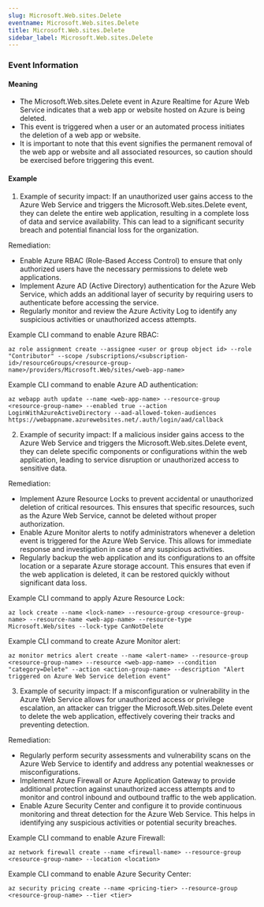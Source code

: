 ```yaml
--- 
slug: Microsoft.Web.sites.Delete
eventname: Microsoft.Web.sites.Delete
title: Microsoft.Web.sites.Delete
sidebar_label: Microsoft.Web.sites.Delete
---
```

                       
### Event Information

#### Meaning

- The Microsoft.Web.sites.Delete event in Azure Realtime for Azure Web Service indicates that a web app or website hosted on Azure is being deleted.
- This event is triggered when a user or an automated process initiates the deletion of a web app or website.
- It is important to note that this event signifies the permanent removal of the web app or website and all associated resources, so caution should be exercised before triggering this event.

#### Example

1. Example of security impact: If an unauthorized user gains access to the Azure Web Service and triggers the Microsoft.Web.sites.Delete event, they can delete the entire web application, resulting in a complete loss of data and service availability. This can lead to a significant security breach and potential financial loss for the organization.

Remediation:
- Enable Azure RBAC (Role-Based Access Control) to ensure that only authorized users have the necessary permissions to delete web applications.
- Implement Azure AD (Active Directory) authentication for the Azure Web Service, which adds an additional layer of security by requiring users to authenticate before accessing the service.
- Regularly monitor and review the Azure Activity Log to identify any suspicious activities or unauthorized access attempts. 

Example CLI command to enable Azure RBAC:
```
az role assignment create --assignee <user or group object id> --role "Contributor" --scope /subscriptions/<subscription-id>/resourceGroups/<resource-group-name>/providers/Microsoft.Web/sites/<web-app-name>
```

Example CLI command to enable Azure AD authentication:
```
az webapp auth update --name <web-app-name> --resource-group <resource-group-name> --enabled true --action LoginWithAzureActiveDirectory --aad-allowed-token-audiences https://webappname.azurewebsites.net/.auth/login/aad/callback
```

2. Example of security impact: If a malicious insider gains access to the Azure Web Service and triggers the Microsoft.Web.sites.Delete event, they can delete specific components or configurations within the web application, leading to service disruption or unauthorized access to sensitive data.

Remediation:
- Implement Azure Resource Locks to prevent accidental or unauthorized deletion of critical resources. This ensures that specific resources, such as the Azure Web Service, cannot be deleted without proper authorization.
- Enable Azure Monitor alerts to notify administrators whenever a deletion event is triggered for the Azure Web Service. This allows for immediate response and investigation in case of any suspicious activities.
- Regularly backup the web application and its configurations to an offsite location or a separate Azure storage account. This ensures that even if the web application is deleted, it can be restored quickly without significant data loss.

Example CLI command to apply Azure Resource Lock:
```
az lock create --name <lock-name> --resource-group <resource-group-name> --resource-name <web-app-name> --resource-type Microsoft.Web/sites --lock-type CanNotDelete
```

Example CLI command to create Azure Monitor alert:
```
az monitor metrics alert create --name <alert-name> --resource-group <resource-group-name> --resource <web-app-name> --condition "category=Delete" --action <action-group-name> --description "Alert triggered on Azure Web Service deletion event"
```

3. Example of security impact: If a misconfiguration or vulnerability in the Azure Web Service allows for unauthorized access or privilege escalation, an attacker can trigger the Microsoft.Web.sites.Delete event to delete the web application, effectively covering their tracks and preventing detection.

Remediation:
- Regularly perform security assessments and vulnerability scans on the Azure Web Service to identify and address any potential weaknesses or misconfigurations.
- Implement Azure Firewall or Azure Application Gateway to provide additional protection against unauthorized access attempts and to monitor and control inbound and outbound traffic to the web application.
- Enable Azure Security Center and configure it to provide continuous monitoring and threat detection for the Azure Web Service. This helps in identifying any suspicious activities or potential security breaches.

Example CLI command to enable Azure Firewall:
```
az network firewall create --name <firewall-name> --resource-group <resource-group-name> --location <location>
```

Example CLI command to enable Azure Security Center:
```
az security pricing create --name <pricing-tier> --resource-group <resource-group-name> --tier <tier>
```


 